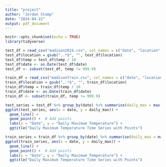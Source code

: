 ```yaml
---
title: "project"
author: "Jordan Stump"
date: "2024-04-22"
output: pdf_document
---
```


```r
knitr::opts_chunk$set(echo = TRUE)
library(tidyverse)
```

```r
test_df = read_csv("madison2024.csv", col_names = c("date", "location", "temp"))
test_df$location = gsub(",.*$", "", test_df$location)
test_df$temp = test_df$temp / 10
test_df$date <- as.Date(test_df$date)
test_df <- subset(test_df, temp != 999.9)

train_df = read_csv("madisonTrain.csv", col_names = c("date", "location", "temp"))
train_df$location = gsub(",.*$", "", train_df$location)
train_df$temp = train_df$temp / 10
train_df$date <- as.Date(train_df$date)
train_df <- subset(train_df, temp != 999.9)

```


```r
test_series = test_df %>% group_by(date) %>% summarise(daily_max = max(temp))
ggplot(test_series, aes(x = date, y = daily_max)) +
  geom_line() +
  geom_point() +  # Add points
  labs(x = "Date", y = "Daily Maximum Temperature") +
  ggtitle("Daily Maximum Temperature Time Series with Points")
```


```r
train_series = train_df %>% group_by(date) %>% summarise(daily_max = max(temp))
ggplot(train_series, aes(x = date, y = daily_max)) +
  geom_line() +
  geom_point() +  # Add points
  labs(x = "Date", y = "Daily Maximum Temperature") +
  ggtitle("Daily Maximum Temperature Time Series with Points")
```










